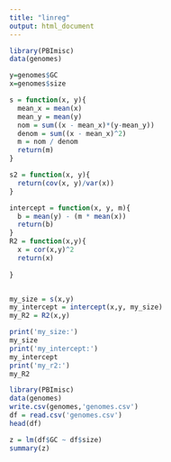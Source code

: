 ```yaml
---
title: "linreg"
output: html_document
---
```


```r
library(PBImisc)
data(genomes)

y=genomes$GC
x=genomes$size

s = function(x, y){
  mean_x = mean(x)
  mean_y = mean(y)
  nom = sum((x - mean_x)*(y-mean_y))
  denom = sum((x - mean_x)^2)
  m = nom / denom
  return(m)
}

s2 = function(x, y){
  return(cov(x, y)/var(x))
}

intercept = function(x, y, m){
  b = mean(y) - (m * mean(x))
  return(b)
}
R2 = function(x,y){
  x = cor(x,y)^2
  return(x)
  
}


my_size = s(x,y)
my_intercept = intercept(x,y, my_size)
my_R2 = R2(x,y)

print('my_size:')
my_size
print('my_intercept:')
my_intercept
print('my_r2:')
my_R2

```

```r
library(PBImisc)
data(genomes)
write.csv(genomes,'genomes.csv')
df = read.csv('genomes.csv')
head(df)

z = lm(df$GC ~ df$size)
summary(z)
```

